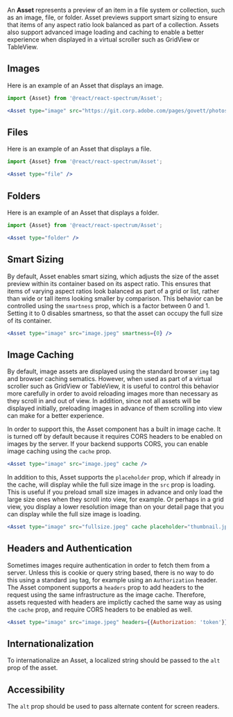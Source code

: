 
An **Asset** represents a preview of an item in a file system or collection, such as an image, file, or folder. Asset previews support
smart sizing to ensure that items of any aspect ratio look balanced as part of a collection. Assets also support advanced image loading
and caching to enable a better experience when displayed in a virtual scroller such as GridView or TableView.

## Images

Here is an example of an Asset that displays an image.

```jsx
import {Asset} from '@react/react-spectrum/Asset';

<Asset type="image" src="https://git.corp.adobe.com/pages/govett/photos/photos/DSC06640.jpg" />
```

<div style={{'width':'208px', 'height':'208px'}}>
  <Asset type="image" src="https://git.corp.adobe.com/pages/govett/photos/photos/DSC06640.jpg" />
</div>

## Files

Here is an example of an Asset that displays a file.

```jsx
import {Asset} from '@react/react-spectrum/Asset';

<Asset type="file" />
```

<div style={{'width':'208px', 'height':'208px'}}>
  <Asset type="file" />
</div>

## Folders

Here is an example of an Asset that displays a folder.

```jsx
import {Asset} from '@react/react-spectrum/Asset';

<Asset type="folder" />
```

<div style={{'width':'208px', 'height':'208px'}}>
  <Asset type="folder" />
</div>

## Smart Sizing

By default, Asset enables smart sizing, which adjusts the size of the asset preview within its container based on its aspect
ratio. This ensures that items of varying aspect ratios look balanced as part of a grid or list, rather than wide or tall items looking
smaller by comparison. This behavior can be controlled using the `smartness` prop, which is a factor between 0 and 1. Setting it to 0 disables
smartness, so that the asset can occupy the full size of its container.

```jsx
<Asset type="image" src="image.jpeg" smartness={0} />
```

## Image Caching

By default, image assets are displayed using the standard browser `img` tag and browser caching sematics. However, when used as part of a virtual scroller
such as GridView or TableView, it is useful to control this behavior more carefully in order to avoid reloading images more than necessary as they 
scroll in and out of view. In addition, since not all assets will be displayed initially, preloading images in advance of them scrolling into view
can make for a better experience.

In order to support this, the Asset component has a built in image cache. It is turned off by default because it requires CORS headers to be enabled 
on images by the server. If your backend supports CORS, you can enable image caching using the `cache` prop.

```jsx
<Asset type="image" src="image.jpeg" cache />
```

In addition to this, Asset supports the `placeholder` prop, which if already in the cache, will display while the full size image in the `src` prop
is loading. This is useful if you preload small size images in advance and only load the large size ones when they scroll into view, for example.
Or perhaps in a grid view, you display a lower resolution image than on your detail page that you can display while the full size image is loading.

```jsx
<Asset type="image" src="fullsize.jpeg" cache placeholder="thumbnail.jpeg" />
```

## Headers and Authentication

Sometimes images require authentication in order to fetch them from a server. Unless this is cookie or query string based, there is no way to do this
using a standard `img` tag, for example using an `Authorization` header. The Asset component supports a `headers` prop to add headers to the
request using the same infrastructure as the image cache. Therefore, assets requested with headers are implictly cached the same way as using the `cache`
prop, and require CORS headers to be enabled as well.

```jsx
<Asset type="image" src="image.jpeg" headers={{Authorization: 'token'}} />
```

## Internationalization

To internationalize an Asset, a localized string should be passed to the `alt` prop of the asset.

## Accessibility

The `alt` prop should be used to pass alternate content for screen readers.
